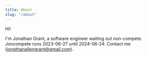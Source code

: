 ```yaml
---
title: About
slug: "/about"
---
```


Hi!

I'm Jonathan Grant, a software engineer waiting out non-compete. Joncompete runs 2023-06-27 until 2024-06-24.
Contact me (jonathanallengrant@gmail.com).

